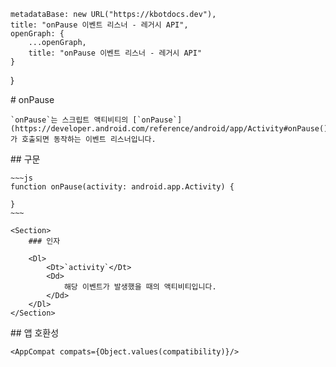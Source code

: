 
    metadataBase: new URL("https://kbotdocs.dev"),
    title: "onPause 이벤트 리스너 - 레거시 API",
    openGraph: {
        ...openGraph,
        title: "onPause 이벤트 리스너 - 레거시 API"
    }
}

<Section>
    # onPause

    `onPause`는 스크립트 액티비티의 [`onPause`](https://developer.android.com/reference/android/app/Activity#onPause())가 호출되면 동작하는 이벤트 리스너입니다.
</Section>
<Section>
    ## 구문

    ~~~js
    function onPause(activity: android.app.Activity) {

    }
    ~~~

    <Section>
        ### 인자

        <Dl>
            <Dt>`activity`</Dt>
            <Dd>
                해당 이벤트가 발생했을 때의 액티비티입니다.
            </Dd>
        </Dl>
    </Section>
</Section>
<Section>
    ## 앱 호환성

    <AppCompat compats={Object.values(compatibility)}/>
</Section>